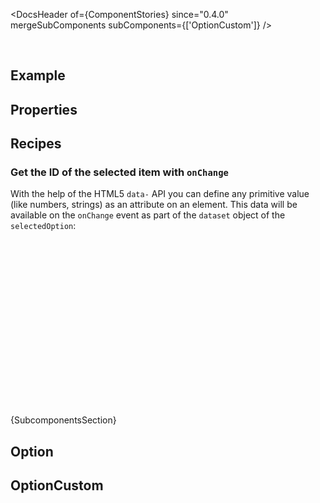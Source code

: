 
<Meta of={ComponentStories} />

<DocsHeader of={ComponentStories} since="0.4.0" mergeSubComponents subComponents={['OptionCustom']} />

<br />

## Example

<Canvas of={ComponentStories.Default} />

## Properties

<ControlsWithNote of={ComponentStories.Default} />

## Recipes

### Get the ID of the selected item with `onChange`

With the help of the HTML5 `data-` API you can define any primitive value (like numbers, strings)
as an attribute on an element.
This data will be available on the `onChange` event as part of the `dataset` object of the `selectedOption`:

```jsx
const data = [
  { id: 1, text: 'Option 1' },
  { id: 2, text: 'Option 2' }
];

const onChange = (event) => {
  // event.detail.selectedOption is a reference to the selected HTML Element
  // dataset contains all attributes that were passed with the data- prefix.
  console.log(event.detail.selectedOption.dataset.id);
};

<Select onChange={onChange}>
  {data.map((item) => (
    <Option key={item.id} data-id={item.id}>
      {item.text}
    </Option>
  ))}
</Select>;
```

<Markdown>{SubcomponentsSection}</Markdown>

## Option

<Description of={Option} />
<ArgTypesWithNote of={Option} />

## OptionCustom

<Description of={OptionCustom} />
<ArgTypesWithNote of={OptionCustom} />

<Footer />
